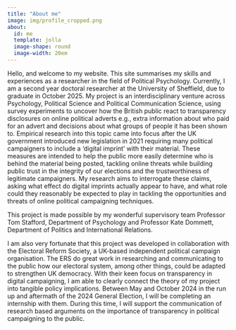 ```yaml
---
title: "About me"
image: img/profile_cropped.png
about:
  id: me
  template: jolla
  image-shape: round
  image-width: 20em
---
```


:::{#me}

Hello, and welcome to my website. This site summarises my skills and experiences as a researcher in the field of Political Psychology.   Currently, I am a second year doctoral researcher at the University of Sheffield, due to graduate in October 2025. My project is an interdisciplinary venture across Psychology, Political Science and Political Communication Science, using survey experiments to uncover how the British public react to transparency disclosures on online political adverts e.g., extra information about who paid for an advert and decisions about what groups of people it has been shown to. Empirical research into this topic came into focus after the UK government introduced new legislation in 2021 requiring many political campaigners to include a 'digital imprint' with their material. These measures are intended to help the public more easily determine who is behind the material being posted, tackling online threats while building public trust in the integrity of our elections and the trustworthiness of legitimate campaigners. My research aims to interrogate these claims, asking what effect do digital imprints actually appear to have, and what role could they reasonably be expected to play in tackling the opportunities and threats of online political campaigning techniques.

This project is made possible by my wonderful supervisory team Professor Tom Stafford, Department of Psychology and Professor Kate Dommett, Department of Politics and International Relations. 

I am also very fortunate that this project was developed in collaboration with the Electoral Reform Society, a UK-based independent political campaign organisation. The ERS do great work in researching and communicating to the public how our electoral system, among other things, could be adapted to strengthen UK democracy. With their keen focus on transparency in digital campaigning, I am able to clearly connect the theory of my project into tangible policy implications. Between May and October 2024 in the run up and aftermath of the 2024 General Election, I will be completing an internship with them. During this time, I will support the communication of research based arguments on the importance of transparency in political campaigning to the public. 

:::

